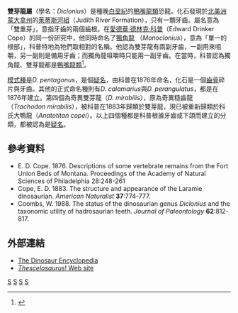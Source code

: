 {{Automatic Taxobox
| taxon = Diclonius
| status = fossil
| fossil_range = 晚[[白堊紀|白堊紀]],{{fossilrange|75}}
| image = 
| image_caption = 
| authority = [[愛德華·德林克·科普|Cope]], 1876
|subdivision_ranks = [[種|種]]
|subdivision =
*?''D. pentagonus''
*?''D. calamarius''
*?''D. perangulatus''
}}

'''雙芽龍屬'''（學名：''Diclonius''）是種晚[[白堊紀|白堊紀]]的[[鴨嘴龍類|鴨嘴龍類]]恐龍。化石發現於[[北美洲|北美洲]][[蒙大拿州|蒙大拿州]]的[[茱蒂斯河組|茱蒂斯河組]]（Judith River Formation），只有一顆牙齒。屬名意為「雙重芽」，意指牙齒的兩個齒根。在[[愛德華·德林克·科普|愛德華·德林克·科普]]（Edward Drinker Cope）的同一份研究中，他同時命名了[[獨角龍|獨角龍]] （''Monoclonius''），意為「單一的根部」，科普特地為牠們取相對的名稱。他認為雙芽龍有兩副牙齒，一副用來咀嚼，另一副則是備用牙齒；而獨角龍咀嚼時只能用一副牙齒。在當時，科普認為獨角龍、雙芽龍都是[[鴨嘴龍類|鴨嘴龍類]]<ref>{{cite journal |first=Benjamin S. |last=Creisler |title=Why Monoclonius Cope Was Not Named for Its Horn: The Etymologies of Cope's Dinosaurs |jstor=4523455 |journal=Journal of Vertebrate Paleontology |volume=12 |issue=3 |pages=313–317 |doi=10.1080/02724634.1992.10011462|date=September 1992}}</ref>。
 
[[模式種|模式種]]是''D. pentagonus''，是個[[疑名|疑名]]，由科普在1876年命名，化石是一個[[齒骨|齒骨]]碎片與牙齒。其他的正式命名種則有''D. calamarius''與''D. perangulatus''，都是在1876年建立。第四個為奇異雙芽龍（''D. mirabilis''），原為奇異糙齒龍（''Trachodon mirabilis''），被科普在1883年歸類於雙芽龍，現已被重新歸類於科氏大鴨龍（''Anatotitan copei''）。以上四個種都是科普根據牙齒或下頜而建立的分類，都被認為是[[疑名|疑名]]。

==參考資料==
{{Reflist}}
*E. D. Cope. 1876. Descriptions of some vertebrate remains from the Fort Union Beds of Montana. Proceedings of the Academy of Natural Sciences of Philadelphia 28:248-261
*Cope, E. D. 1883. The structure and appearance of the Laramie dinosaurian. ''American Naturalist'' '''37''':774-777.
*Coombs, W. 1988. The status of the dinosaurian genus ''Diclonius'' and the taxonomic utility of hadrosaurian teeth. ''Journal of Paleontology'' '''62''':812-817.

==外部連結==
*[https://web.archive.org/web/20070405153608/http://www.dinoruss.org/de_4/index.htm The Dinosaur Encyclopedia]
*[https://web.archive.org/web/20090628102419/http://www.thescelosaurus.com/hadrosauridae.htm ''Thescelosaurus''! Web site]
{{鳥腳亞目|R.}}
{{Taxonbar|from=Q3706988}}
[[Category:可疑的恐龍|S]]
[[Category:鴨嘴龍科|S]]
[[Category:北美洲恐龍|S]]
[[Category:上白堊紀恐龍|S]]